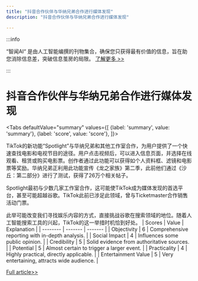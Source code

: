 ```yaml
---
title: "抖音合作伙伴与华纳兄弟合作进行媒体发现"
description: "抖音合作伙伴与华纳兄弟合作进行媒体发现"

---
```



:::info

“智闻AI“ 是由人工智能编撰的刊物集合，确保您只获得最有价值的信息，旨在助您消除信息差，突破信息茧房的局限。  [了解更多 >>](/)

:::

# 抖音合作伙伴与华纳兄弟合作进行媒体发现


<Tabs
	defaultValue="summary"
	values={[
	{label: 'summary', value: 'summary'},
	{label: 'score', value: 'score'},
]}>
<TabItem value="summary">


TikTok的新功能“Spotlight”与华纳兄弟和其他工作室合作，为用户提供了一个快速查找电影和电视节目的途径。用户点击视频后，可以进入信息页面，并选择在线观看、租赁或购买电影票。创作者通过此功能可以获得如个人资料框、滤镜和电影票等奖励。华纳兄弟正利用此功能宣传《龙之家族》第二季，此前他们通过《沙丘：第二部分》进行了测试，获得了26万个相关帖子。

Spotlight最初与少数几家工作室合作，这可能使TikTok成为媒体发现的首选平台，甚至可能超越谷歌。TikTok此前已涉足此领域，曾与Ticketmaster合作销售活动门票。

此举可能改变我们寻找娱乐内容的方式，直接挑战谷歌在搜索领域的地位。随着人工智能搜索工具的兴起，TikTok的这一举措时机恰到好处。
</TabItem>
<TabItem value="score">
	| Scores     | Value   | Explanation |
	| -------- | ------- | ------- |
	| Objectivity  | 6    | Comprehensive reporting with in-depth analysis.    |
	| Social Impact | 4     | Influences some public opinion.    |
	| Credibility    | 5    | Solid evidence from authoritative sources.    |
	| Potential    | 5    | Almost certain to trigger a larger event.    |
	| Practicality    | 4    | Highly practical, directly applicable.    |
	| Entertainment Value    | 5    | Very entertaining, attracts wide audience.    |
</TabItem>
</Tabs>

[Full article>>](https://techcrunch.com/2024/08/08/tiktok-spotlight-feature-warner-bros-partnership/)
